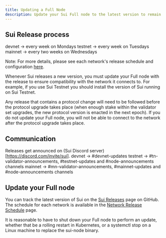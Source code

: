 ```yaml
---
title: Updating a Full Node
description: Update your Sui Full node to the latest version to remain in sync with the network.
---
```


## Sui Release process

devnet → every week on Mondays
testnet → every week on Tuesdays
mainnet → every two weeks on Wednesdays

Note: For more details, please see each network's release schedule and configuration [here](https://sui.io/networkinfo).

Whenever Sui releases a new version, you must update your Full node with the release to ensure compatibility with the network it connects to. For example, if you use Sui Testnet you should install the version of Sui running on Sui Testnet.

Any release that contains a protocol change will need to be followed before the protocol upgrade takes place (when enough stake within the validator set upgrades, the new protocol version is enacted in the next epoch).
If you do not update your Full node, you will not be able to connect to the network after the protocol upgrade takes place.

## Communication

Releases get announced on (Sui Discord server)[https://discord.com/invite/sui].
devnet → #devnet-updates 
testnet → #tn-validator-announcements, #testnet-updates ⁠and #node-announcements channels
mainnet → ⁠#mn-validator-announcements, #mainnet-updates and #node-announcements channels

## Update your Full node 

You can track the latest version of Sui on the [Sui Releases](https://github.com/MystenLabs/sui/releases) page on GitHub.
The schedule for each network is available in the [Network Release Schedule](https://sui.io/networkinfo) page.

It is reasonable to have to shut down your Full node to perform an update, whether that be a rolling restart in Kubernetes, or a systemctl stop on a Linux machine to replace the sui-node binary.
